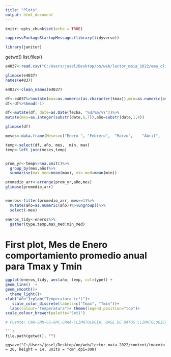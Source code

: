 ```yaml
---
title: "Plots"
output: html_document
---
```


```r
knitr::opts_chunk$set(echo = TRUE)
```

```r
suppressPackageStartupMessages(library(tidyverse))
```


```r
library(janitor)
```

getwd()
list.files()

```r

e4037<-read.csv("C:/Users/josel/Desktop/on/web/lector_maia_2022/ema_climatologia.csv")

glimpse(e4037)
names(e4037)

e4037<-clean_names(e4037)

df<-e4037%>%mutate(max=as.numeric(as.character(tmax)),min=as.numeric(as.character(tmin)))
df<-df%>%head(-1)

df<-mutate(df, date=as.Date(fecha, "%d/%m/%Y"))%>%
mutate(mes=as.integer(substr(date,6,7)),año=substr(date,1,4))

glimpse(df)

meses<-data.frame(Meses=c("Enero ",	"Febrero",	"Marzo",	"Abril",	"Mayo",	"Junio",	"Julio",	"Agosto",	"Septiembre",	"Octubre",	"Noviembre",	"Diciembre"),mes=seq(1, 12, by=1))

temp<-select(df, año, mes,  min, max)
temp<-left_join(meses,temp)


prom_yr<-temp%>%na.omit()%>%
  group_by(mes,año)%>%
  summarise(max_med=mean(max), min_med=mean(min))

promedio_arr<-arrange(prom_yr,año,mes)
glimpse(promedio_arr)


eneros<-filter(promedio_arr, mes==1)%>%
  mutate(año=as.numeric(año))%>%ungroup()%>%
  select(-mes)

eneros_tidy<-eneros%>%
  gather(type,temp,max_med:min_med)
```

# First plot, Mes de Enero comportamiento promedio anual para Tmax y Tmin  

```r
ggplot(eneros_tidy, aes(año, temp, col=type)) + 
geom_line()  +
geom_smooth()+
  theme_light()+
xlab("Año")+ylab("Temperatura (c°)")+
   scale_color_discrete(labels=c("Tmax", "Tmin"))+
  labs(colour="Temperatura")+ theme(legend.position="top")+
scale_colour_brewer(palette="Set1")

```

```r
# Fuente: CNA-SMN-CG-GMC-SMAA-CLIMATOLOGIA, BASE DE DATOS CLIMATOLOGICA, [Disponible en:](https://smn.conagua.gob.mx/tools/RESOURCES/Diarios/4037.txt) ESTACION  : 4037, NOMBRE: ZOH LAGUNA, MUNICIPIO : CALAKMUL, LATITUD: 018.592, LONGITUD: -089.417. ALTITUD: 265 msnm.

```






```
```r
file.path(getwd(), "")

ggsave("C:/Users/josel/Desktop/on/web/lector_maia_2022/content/tmaxmin.jpg",width = 20, height = 14, units = "cm",dpi=300)



```


